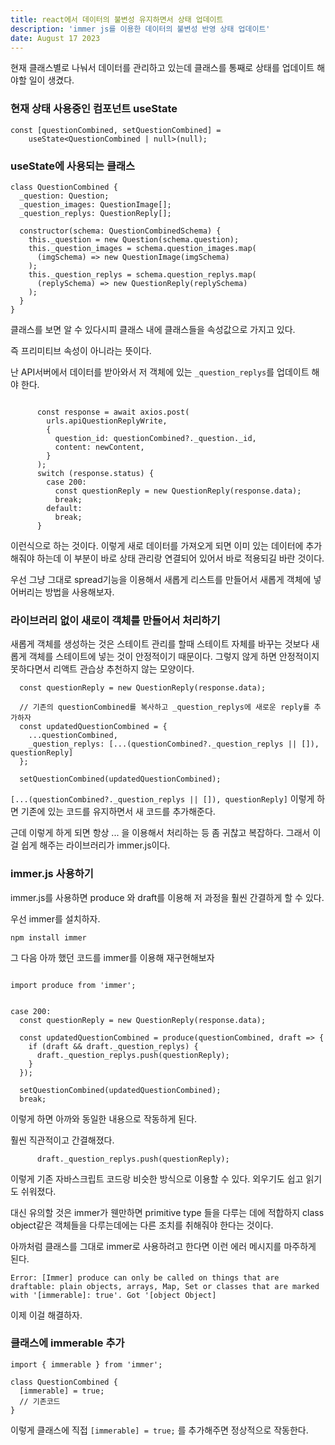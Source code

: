 ```yaml
---
title: react에서 데이터의 불변성 유지하면서 상태 업데이트
description: 'immer js를 이용한 데이터의 불변성 반영 상태 업데이트'
date: August 17 2023
---
```


현재 클래스별로 나눠서 데이터를 관리하고 있는데 클래스를 통째로 상태를 업데이트 해야할 일이 생겼다.

### 현재 상태 사용중인 컴포넌트 useState

```
const [questionCombined, setQuestionCombined] =
    useState<QuestionCombined | null>(null);
```

### useState에 사용되는 클래스

```
class QuestionCombined {
  _question: Question;
  _question_images: QuestionImage[];
  _question_replys: QuestionReply[];

  constructor(schema: QuestionCombinedSchema) {
    this._question = new Question(schema.question);
    this._question_images = schema.question_images.map(
      (imgSchema) => new QuestionImage(imgSchema)
    );
    this._question_replys = schema.question_replys.map(
      (replySchema) => new QuestionReply(replySchema)
    );
  }
}
```

클래스를 보면 알 수 있다시피 클래스 내에 클래스들을 속성값으로 가지고 있다.

즉 프리미티브 속성이 아니라는 뜻이다.

난 API서버에서 데이터를 받아와서 저 객체에 있는 `_question_replys`를 업데이트 해야 한다.

```

      const response = await axios.post(
        urls.apiQuestionReplyWrite,
        {
          question_id: questionCombined?._question._id,
          content: newContent,
        }
      );
      switch (response.status) {
        case 200:
          const questionReply = new QuestionReply(response.data);
          break;
        default:
          break;
      }

```

이런식으로 하는 것이다. 이렇게 새로 데이터를 가져오게 되면 이미 있는 데이터에 추가해줘야 하는데 이 부분이 바로 상태 관리랑 연결되어 있어서 바로 적용되길 바란 것이다.

우선 그냥 그대로 spread기능을 이용해서 새롭게 리스트를 만들어서 새롭게 객체에 넣어버리는 방법을 사용해보자.

### 라이브러리 없이 새로이 객체를 만들어서 처리하기

새롭게 객체를 생성하는 것은 스테이트 관리를 할때 스테이트 자체를 바꾸는 것보다 새롭게 객체를 스테이트에 넣는 것이 안정적이기 때문이다.
그렇지 않게 하면 안정적이지 못하다면서 리액트 관습상 추천하지 않는 모양이다.

```
  const questionReply = new QuestionReply(response.data);

  // 기존의 questionCombined를 복사하고 _question_replys에 새로운 reply를 추가하자
  const updatedQuestionCombined = {
    ...questionCombined,
    _question_replys: [...(questionCombined?._question_replys || []), questionReply]
  };

  setQuestionCombined(updatedQuestionCombined);
```

`[...(questionCombined?._question_replys || []), questionReply]` 이렇게 하면 기존에 있는 코드를 유지하면서 새 코드를 추가해준다.

근데 이렇게 하게 되면 항상 ... 을 이용해서 처리하는 등 좀 귀찮고 복잡하다. 그래서 이걸 쉽게 해주는 라이브러리가 immer.js이다.

### immer.js 사용하기

immer.js를 사용하면 produce 와 draft를 이용해 저 과정을 훨씬 간결하게 할 수 있다.

우선 immer를 설치하자.
```
npm install immer
```

그 다음 아까 했던 코드를 immer를 이용해 재구현해보자

```

import produce from 'immer';


case 200:
  const questionReply = new QuestionReply(response.data);
  
  const updatedQuestionCombined = produce(questionCombined, draft => {
    if (draft && draft._question_replys) {
      draft._question_replys.push(questionReply);
    }
  });

  setQuestionCombined(updatedQuestionCombined);
  break;

```
이렇게 하면 아까와 동일한 내용으로 작동하게 된다.

훨씬 직관적이고 간결해졌다.
```
      draft._question_replys.push(questionReply);
```

이렇게 기존 자바스크립트 코드랑 비슷한 방식으로 이용할 수 있다. 외우기도 쉽고 읽기도 쉬워졌다.

대신 유의할 것은 immer가 웬만하면 primitive type 들을 다루는 데에 적합하지 class object같은 객체들을 다루는데에는 다른 조치를 취해줘야 한다는 것이다.

아까처럼 클래스를 그대로 immer로 사용하려고 한다면 이런 에러 메시지를 마주하게 된다.

```
Error: [Immer] produce can only be called on things that are draftable: plain objects, arrays, Map, Set or classes that are marked with '[immerable]: true'. Got '[object Object]
```
이제 이걸 해결하자.

### 클래스에 immerable 추가

```
import { immerable } from 'immer';

class QuestionCombined {
  [immerable] = true;
  // 기존코드
}

```

이렇게 클래스에 직접 ```[immerable] = true;``` 를 추가해주면 정상적으로 작동한다.

